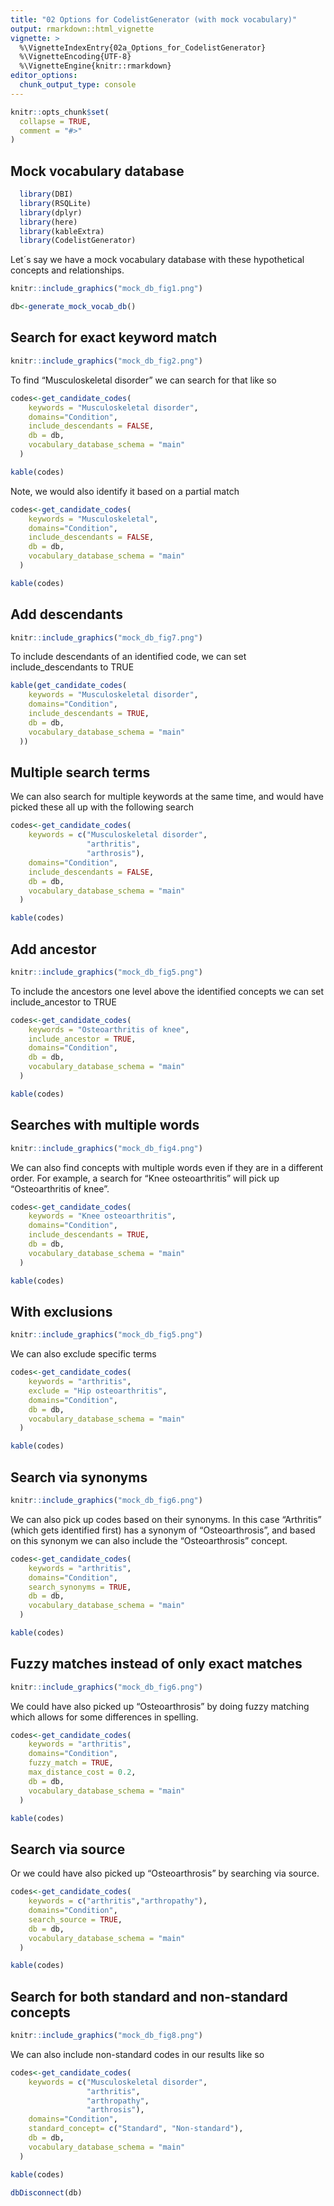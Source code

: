 ```yaml
---
title: "02 Options for CodelistGenerator (with mock vocabulary)"
output: rmarkdown::html_vignette
vignette: >
  %\VignetteIndexEntry{02a_Options_for_CodelistGenerator}
  %\VignetteEncoding{UTF-8}
  %\VignetteEngine{knitr::rmarkdown}
editor_options: 
  chunk_output_type: console
---
```


```r
knitr::opts_chunk$set(
  collapse = TRUE,
  comment = "#>"
)
```

## Mock vocabulary database
```r
  library(DBI)
  library(RSQLite)
  library(dplyr)
  library(here)
  library(kableExtra)
  library(CodelistGenerator)
```

Let´s say we have a mock vocabulary database with these hypothetical concepts and relationships.

```r
knitr::include_graphics("mock_db_fig1.png")
```

```r
db<-generate_mock_vocab_db()
```

## Search for exact keyword match 
```r
knitr::include_graphics("mock_db_fig2.png")
```

To find "Musculoskeletal disorder" we can search for that like so 
```r
codes<-get_candidate_codes(
    keywords = "Musculoskeletal disorder",
    domains="Condition",
    include_descendants = FALSE,
    db = db,
    vocabulary_database_schema = "main"
  )

kable(codes)
```

Note, we would also identify it based on a partial match
```r
codes<-get_candidate_codes(
    keywords = "Musculoskeletal",
    domains="Condition",
    include_descendants = FALSE,
    db = db,
    vocabulary_database_schema = "main"
  )

kable(codes)
```

## Add descendants
```r
knitr::include_graphics("mock_db_fig7.png")
```

To include descendants of an identified code, we can set include_descendants to TRUE
```r
kable(get_candidate_codes(
    keywords = "Musculoskeletal disorder",
    domains="Condition",
    include_descendants = TRUE,
    db = db,
    vocabulary_database_schema = "main"
  ))
```

## Multiple search terms 
We can also search for multiple keywords at the same time, and would have picked these all up with the following search
```r
codes<-get_candidate_codes(
    keywords = c("Musculoskeletal disorder",
                 "arthritis",
                 "arthrosis"),
    domains="Condition",
    include_descendants = FALSE,
    db = db,
    vocabulary_database_schema = "main"
  )

kable(codes)
```

## Add ancestor
```r
knitr::include_graphics("mock_db_fig5.png")
```

To include the ancestors one level above the identified concepts we can set include_ancestor to TRUE

```r
codes<-get_candidate_codes(
    keywords = "Osteoarthritis of knee",
    include_ancestor = TRUE,
    domains="Condition",
    db = db,
    vocabulary_database_schema = "main"
  )

kable(codes)
```

## Searches with multiple words
```r
knitr::include_graphics("mock_db_fig4.png")
```

We can also find concepts with multiple words even if they are in a different order. For example, a search for "Knee osteoarthritis" will pick up "Osteoarthritis of knee".

```r
codes<-get_candidate_codes(
    keywords = "Knee osteoarthritis",
    domains="Condition",
    include_descendants = TRUE,
    db = db,
    vocabulary_database_schema = "main"
  )

kable(codes)
```


## With exclusions
```r
knitr::include_graphics("mock_db_fig5.png")
```

We can also exclude specific terms 

```r
codes<-get_candidate_codes(
    keywords = "arthritis",
    exclude = "Hip osteoarthritis",
    domains="Condition",
    db = db,
    vocabulary_database_schema = "main"
  )

kable(codes)
```

## Search via synonyms
```r
knitr::include_graphics("mock_db_fig6.png")
```

We can also pick up codes based on their synonyms. In this case "Arthritis" (which gets identified first) has a synonym of "Osteoarthrosis", and based on this synonym we can also include the "Osteoarthrosis" concept.

```r
codes<-get_candidate_codes(
    keywords = "arthritis",
    domains="Condition",
    search_synonyms = TRUE,
    db = db,
    vocabulary_database_schema = "main"
  )

kable(codes)
```

## Fuzzy matches instead of only exact matches 
```r
knitr::include_graphics("mock_db_fig6.png")
```

We could have also picked up "Osteoarthrosis" by doing fuzzy matching which allows for some differences in spelling.

```r
codes<-get_candidate_codes(
    keywords = "arthritis",
    domains="Condition",
    fuzzy_match = TRUE,
    max_distance_cost = 0.2,
    db = db,
    vocabulary_database_schema = "main"
  )

kable(codes)
```

## Search via source
Or we could have also picked up "Osteoarthrosis" by searching via source.

```r
codes<-get_candidate_codes(
    keywords = c("arthritis","arthropathy"),
    domains="Condition",
    search_source = TRUE,
    db = db,
    vocabulary_database_schema = "main"
  )

kable(codes)
```

## Search for both standard and non-standard concepts

```r
knitr::include_graphics("mock_db_fig8.png")
```

We can also include non-standard codes in our results like so

```r
codes<-get_candidate_codes(
    keywords = c("Musculoskeletal disorder",
                 "arthritis",
                 "arthropathy",
                 "arthrosis"),
    domains="Condition",
    standard_concept= c("Standard", "Non-standard"),
    db = db,
    vocabulary_database_schema = "main"
  )

kable(codes)
```


```r
dbDisconnect(db)
```



